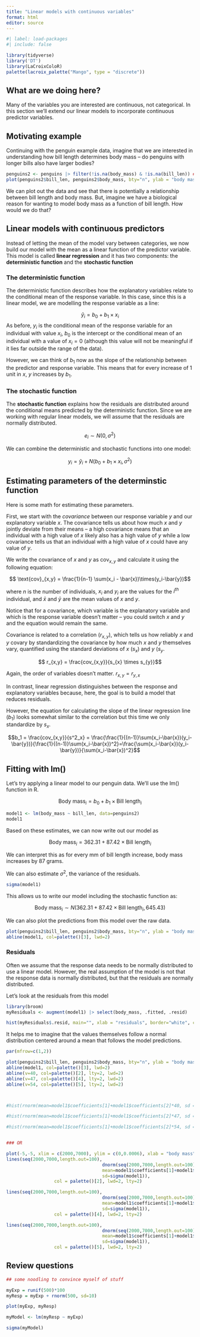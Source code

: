 ```yaml
---
title: "Linear models with continuous variables"
format: html
editor: source
---
```


```r
#| label: load-packages
#| include: false

library(tidyverse)
library('DT')
library(LaCroixColoR)
palette(lacroix_palette("Mango", type = "discrete"))
```

## What are we doing here?

Many of the variables you are interested are continuous, not categorical. In this section we'll extend our linear models to incorporate continuous predictor variables.

## Motivating example

Continuing with the penguin example data, imagine that we are interested in understanding how bill length determines body mass -- do penguins with longer bills also have larger bodies?

```r
penguins2 <- penguins |> filter(!is.na(body_mass) & !is.na(bill_len)) ##filter out ones with NAs
plot(penguins2$bill_len, penguins2$body_mass, bty="n", ylab = "body mass", xlab = "bill length", lwd=2, col = palette()[1])

```

We can plot out the data and see that there is potentially a relationship between bill length and body mass. But, imagine we have a biological reason for wanting to model body mass as a function of bill length. How would we do that?

## Linear models with continuous predictors

Instead of letting the mean of the model vary between categories, we now build our model with the mean as a linear function of the predictor variable. This model is called **linear regression** and it has two components: the **deterministic function** and the **stochastic function**

### The deterministic function

The deterministic function describes how the explanatory variables relate to the conditional mean of the response variable. In this case, since this is a linear model, we are modelling the response variable as a line:

$$\hat{y}_i = b_0 + b_1 \times x_i$$
As before, $y_i$ is the conditional mean of the response variable for an individual with value $x_i$, $b_0$ is the intercept or the conditional mean of an individual with a value of $x_i = 0$ (although this value will not be meaningful if it lies far outside the range of the data). 

However, we can think of $b_1$ now as the slope of the relationship between the predictor and response variable. This means that for every increase of 1 unit in $x$, $y$ increases by $b_1$.

### The stochastic function

The **stochastic function** explains how the residuals are distributed around the conditional means predicted by the deterministic function. Since we are working with regular linear models, we will assume that the residuals are normally distributed.

$$ e_i \sim N(0, \sigma^2)$$

We can combine the deterministic and stochastic functions into one model:

$$y_i = \hat{y}_i + N(b_0 + b_1 \times x_i, \sigma^2)$$

## Estimating parameters of the determinstic function

Here is some math for estimating these parameters.

First, we start with the *covariance* between our response variable $y$ and our explanatory variable $x$. The covariance tells us about how much $x$ and $y$ jointly deviate from their means -- a high covariance means that an individual with a high value of $x$ likely also has a high value of $y$ while a low covariance tells us that an individual with a high value of $x$ could have any value of $y$.

We write the covariance of $x$ and $y$ as $\text{cov}_{x,y}$ and calculate it using the following equation:

$$ \text{cov}_{x,y} = \frac{1}{n-1} \sum(x_i - \bar{x})\times(y_i-\bar{y})$$

where $n$ is the number of individuals, $x_i$ and $y_i$ are the values for the $i^{th}$ individual, and $\bar{x}$ and $\bar{y}$ are the mean values of $x$ and $y$. 

Notice that for a covariance, which variable is the explanatory variable and which is the response variable doesn't matter -- you could switch $x$ and $y$ and the equation would remain the same.

Covariance is related to a correlation ($r_{x,y}$), which tells us how reliably $x$ and $y$ covary by standardizing the covariance by how much $x$ and $y$ themselves vary, quantified using the standard deviations of $x$ ($s_x$) and $y$ ($s_y$. 

$$ r_{x,y} = \frac{cov_{x,y}}{s_{x} \times s_{y}}$$

Again, the order of variables doesn't matter. $r_{x,y} = r_{y,x}$

In contrast, linear regression distinguishes between the response and explanatory variables because, here, the goal is to build a model that reduces residuals.

However, the equation for calculating the slope of the linear regression line ($b_1$) looks somewhat similar to the correlation but this time we only standardize by $s_x$.

$$b_1 = \frac{cov_{x,y}}{s^2_x}  =  \frac{\frac{1}{(n-1)}\sum(x_i-\bar{x})(y_i-\bar{y})}{\frac{1}{(n-1)}\sum(x_i-\bar{x})^2}=\frac{\sum(x_i-\bar{x})(y_i-\bar{y})}{\sum(x_i-\bar{x})^2}$$ 

## Fitting with lm()

Let's try applying a linear model to our penguin data. We'll use the lm() function in R.

$$\text{Body mass}_i = b_0 + b_1 \times \text{Bill length}_i $$

```r
model1 <- lm(body_mass ~ bill_len, data=penguins2)
model1
```

Based on these estimates, we can now write out our model as


$$\text{Body mass}_i = 362.31 + 87.42 \times \text{Bill length}_i $$

We can interpret this as for every mm of bill length increase, body mass increases by 87 grams.

We can also estimate $\sigma^2$, the variance of the residuals.

```r
sigma(model1)

```

This allows us to write our model including the stochastic function as:

$$ \text{Body mass}_i \sim N(362.31 + 87.42 \times \text{Bill length}_i, 645.43) $$ 

We can also plot the predictions from this model over the raw data.

```r
plot(penguins2$bill_len, penguins2$body_mass, bty="n", ylab = "body mass", xlab = "bill length", lwd=2, col = palette()[1])
abline(model1, col=palette()[3], lwd=2)

```


### Residuals

Often we assume that the response data needs to be normally distributed to use a linear model. However, the real assumption of the model is not that the response data is normally distributed, but that the residuals are normally distributed.

Let's look at the residuals from this model
```r
library(broom)
myResiduals <- augment(model1) |> select(body_mass, .fitted, .resid)

hist(myResiduals$.resid, main="", xlab = "residuals", border="white", col=palette()[2])
```

It helps me to imagine that the values themselves follow a normal distribution centered around a mean that follows the model predictions.

```r

par(mfrow=c(1,2))

plot(penguins2$bill_len, penguins2$body_mass, bty="n", ylab = "body mass", xlab = "bill length", lwd=2, col = palette()[1])
abline(model1, col=palette()[3], lwd=2)
abline(v=40, col=palette()[2], lty=2, lwd=2)
abline(v=47, col=palette()[4], lty=2, lwd=2)
abline(v=54, col=palette()[5], lty=2, lwd=2)



#hist(rnorm(mean=model1$coefficients[1]+model1$coefficients[2]*40, sd = sigma(model1), n=1000), main="", xlab = "body mass", border="white", col=palette()[2], freq=F, xlim=c(2000, 7000))

#hist(rnorm(mean=model1$coefficients[1]+model1$coefficients[2]*47, sd = sigma(model1), n=1000), main="", xlab = "body mass", border="white", col=palette()[4], freq=F, xlim=c(2000, 7000))

#hist(rnorm(mean=model1$coefficients[1]+model1$coefficients[2]*54, sd = sigma(model1), n=1000), main="", xlab = "body mass", border="white", col=palette()[5], freq=F, xlim=c(2000, 7000))


### OR

plot(-5,-5, xlim = c(2000,7000), ylim = c(0,0.0006), xlab = "body mass", ylab = "", bty="n")
lines(seq(2000,7000,length.out=100),
									dnorm(seq(2000,7000,length.out=100),
									mean=model1$coefficients[1]+model1$coefficients[2]*40,
									sd=sigma(model1)),
                  col = palette()[2], lwd=2, lty=2)

lines(seq(2000,7000,length.out=100),
									dnorm(seq(2000,7000,length.out=100),
									mean=model1$coefficients[1]+model1$coefficients[2]*47,
									sd=sigma(model1)),
                  col = palette()[4], lwd=2, lty=2)

lines(seq(2000,7000,length.out=100),
									dnorm(seq(2000,7000,length.out=100),
									mean=model1$coefficients[1]+model1$coefficients[2]*54,
									sd=sigma(model1)),
                  col = palette()[5], lwd=2, lty=2)

```


## Review questions

```r
## some noodling to convince myself of stuff

myExp = runif(500)*100
myResp = myExp + rnorm(500, sd=10) 

plot(myExp, myResp)

myModel <- lm(myResp ~ myExp)

sigma(myModel)

```


